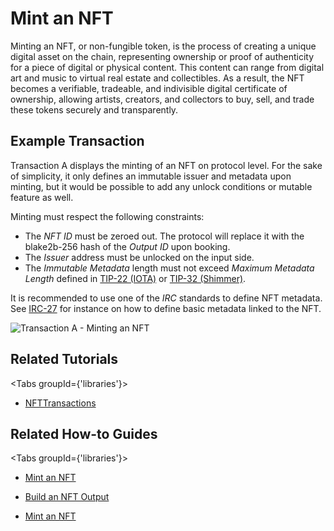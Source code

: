 
# Mint an NFT

Minting an NFT, or non-fungible token, is the process of creating a unique digital asset on the chain, representing
ownership or proof of authenticity for a piece of digital or physical content. This content can range from digital art
and music to virtual real estate and collectibles. As a result, the NFT becomes a verifiable, tradeable, and indivisible
digital certificate of ownership, allowing artists, creators, and collectors to buy, sell, and trade these tokens
securely and transparently.

## Example Transaction

Transaction A displays the minting of an NFT on protocol level. For the sake of simplicity, it only defines an immutable
issuer and metadata upon minting, but it would be possible to add any unlock conditions or mutable feature as well.

Minting must respect the following constraints:
 - The _NFT ID_ must be zeroed out. The protocol will replace it with the blake2b-256 hash of the _Output ID_ upon booking.
 - The _Issuer_ address must be unlocked on the input side.
 - The _Immutable Metadata_ length must not exceed _Maximum Metadata Length_ defined in
[TIP-22 (IOTA)](https://github.com/Wollac/protocol-rfcs/blob/protocol-parameters/tips/TIP-0022/tip-0022.md) or
[TIP-32 (Shimmer)](https://github.com/iotaledger/tips/blob/shimmer-params/tips/TIP-0032/tip-0032.md).

It is recommended to use one of the _IRC_ standards to define NFT metadata. See
[IRC-27](https://github.com/Kami-Labs/tips/blob/main/tips/TIP-0027/tip-0027.md) for instance on how to define basic
metadata linked to the NFT.

![Transaction A - Minting an NFT](/img/stardust_explanations/stardust_ledger_anatomy/nft_transaction/tx_A.svg)



## Related Tutorials

<Tabs groupId={'libraries'}>
<TabItem value="iota.js" label="iota.js">

* [NFTTransactions](https://wiki.iota.org/shimmer/iotajs/tutorials/nft-transactions/introduction/)

</TabItem>
</Tabs>

## Related How-to Guides

<Tabs groupId={'libraries'}>
<TabItem value="wallet.rs" label="wallet.rs" >

* [Mint an NFT](https://wiki.iota.org/shimmer/wallet.rs/how_tos/NFT/mint_nft/)

</TabItem>
<TabItem value='iota.rs' label='iota.rs'>

* [Build an NFT Output](https://wiki.iota.org/shimmer/iota.rs/how_tos/build_nft_output/)

</TabItem>
<TabItem value="iota.js" label="iota.js">

* [Mint an NFT](https://wiki.iota.org/shimmer/iotajs/how_tos/mint_nft/)

</TabItem>
</Tabs>

